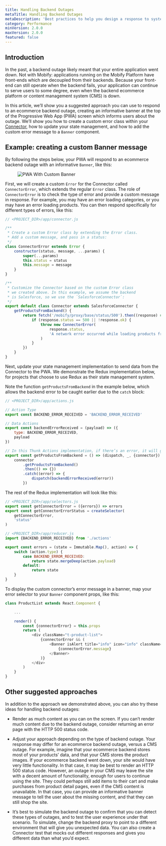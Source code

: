 ```yaml
---
title: Handling Backend Outages
metaTitle: Handling Backend Outages
metaDescription: 'Best practices to help you design a response to system outages'
category: Performance
minVersion: 2.0.0
maxVersion: 2.0.0
featured: false
---
```


## Introduction

In the past, a backend outage likely meant that your entire application went down. Not with Mobify: applications running on the Mobify Platform have front-ends which are decoupled from their backends. Because your front-end can still operate when the backend fails, your application can continue to serve users to some degree, even when the backend ecommerce platform or content management system (CMS) is down.

In this article, we’ll show you a suggested approach you can use to respond to an ecommerce backend outage, creating an informative banner at the top of the Progressive Web App (PWA) screen which informs users about the outage. We’ll show you how to create a custom error class within your [Connector](/apis-and-sdks/commerce-integrations/connectors/interfaces), how to update your state management, and how to add the custom error message to a `Banner` component.

## Example: creating a custom Banner message

By following the steps below, your PWA will respond to an ecommerce backend outage with an informative `Banner`, like this:

<figure class="u-text-align-center">

![PWA With Custom Banner](./images/PWA_Custom_Banner.png)

</figure>

First, we will create a custom `Error` for the Connector called `ConnectorError`, which extends the regular `Error` class. The role of `ConnectorError` is to check the type of error and provide a custom message in response. For example, you may have an error loading categories, or you may have an error loading products. You can then respond specifically for different types of errors, like this:

```javascript
// <PROJECT_DIR>/app/connector.js

/**
 * Create a custom Error class by extending the Error class.
 * Add a custom message, and pass in a status:
 */
class ConnectorError extends Error {
    constructor(status, message, ...params) {
        super(...params)
        this.status = status
        this.message = message
    }
}

/**
 * Customize the Connector based on the custom Error class
 * we created above. In this example, we assume the backend
 * is Salesforce, so we use the `SalesforceConnector`:
 */
export default class Connector extends SalesforceConnector {
    getProductsFromBackend() {
        return fetch('/mobify/proxy/base/status/500').then((response) => {
            if (response.status == 500 || !response.ok) {
                throw new ConnectorError(
                    response.status,
                    'A network error occurred while loading products from the backend!'
                )
            }
        })
    }
}
```

Next, update your state management implementation to send data from the Connector to the PWA. We demonstrate the Redux implementation below, for projects that choose to use Redux as their state management system.

Note the function `getProductsFromBackend` in the example below, which allows the backend error to be caught earlier due to the `catch` block:

```javascript
// <PROJECT_DIR>/app/actions.js

// Action Type
export const BACKEND_ERROR_RECEIVED = 'BACKEND_ERROR_RECEIVED'

// Data Actions
export const backendErrorReceived = (payload) => ({
    type: BACKEND_ERROR_RECEIVED,
    payload
})

// In this Thunk Actions implementation, if there’s an error, it will get caught earlier and dispatched to the Redux store.
export const getProductsFromBackend = () => (dispatch, _, {connector}) =>
    connector
        .getProductsFromBackend()
        .then(() => {})
        .catch((error) => {
            dispatch(backendErrorReceived(error))
        })
```

The rest of the Redux implementation will look like this:

```javascript
// <PROJECT_DIR>/app/selectors.js
export const getConnectorError = ({errors}) => errors
export const getConnectorErrorStatus = createSelector(
    getConnectorError,
    'status'
)

// <PROJECT_DIR>/app/reducer.js
import {BACKEND_ERROR_RECEIVED} from './actions'

export const errors = (state = Immutable.Map(), action) => {
    switch (action.type) {
        case BACKEND_ERROR_RECEIVED:
            return state.mergeDeep(action.payload)
        default:
            return state
    }
}
```

To display the custom connector’s error message in a banner, map your error selector to your `Banner` component props, like this:

```javascript
class ProductList extends React.Component {

    ...

    render() {
        const {connectorError} = this.props
        return (
            <div className="t-product-list">
                {connectorError && (
                    <Banner isAlert title="info" icon="info" className="u-margin-top-md">
                        {connectorError.message}
                    </Banner>
                )}
            </div>
        )
    }
}
```

## Other suggested approaches

In addition to the approach we demonstrated above, you can also try these ideas for handling backend outages:

-   Render as much content as you can on the screen. If you can’t render much content due to the backend outage, consider returning an error page with the HTTP 500 status code.

-   Adjust your approach depending on the type of backend outage. Your response may differ for an ecommerce backend outage, versus a CMS outage. For example, imagine that your ecommerce backend stores most of your products’ data, and that your CMS stores the product images. If your ecommerce backend went down, your site would have very little functionality. In that case, it may be best to render an HTTP 500 status code. However, an outage in your CMS may leave the site with a decent amount of functionality, enough for users to continue using the site. They could perhaps still add items to their cart and make purchases from product detail pages, even if the CMS content is unavailable. In that case, you can provide an informative banner message to tell the user about the missing content, and that they can still shop the site.

-   It’s best to simulate the backend outage to confirm that you can detect these types of outages, and to test the user experience under that scenario. To simulate, change the backend proxy to point to a different environment that will give you unexpected data. You can also create a Connector test that mocks out different responses and gives you different data than what you’d expect.
